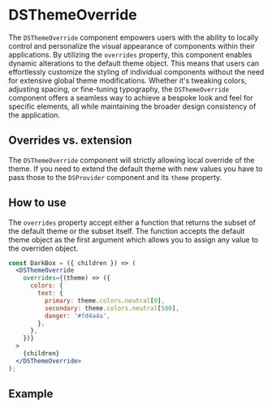 

<Meta title="Theme/DSThemeOverride" component={DSThemeOverride} />

# DSThemeOverride

The `DSThemeOverride` component empowers users with the ability to locally control and personalize the
visual appearance of components within their applications. By utilizing the `overrides` property,
this component enables dynamic alterations to the default theme object. This means that users can
effortlessly customize the styling of individual components without the need for extensive global
theme modifications. Whether it's tweaking colors, adjusting spacing, or fine-tuning typography, the
`DSThemeOverride` component offers a seamless way to achieve a bespoke look and feel for specific
elements, all while maintaining the broader design consistency of the application.

## Overrides vs. extension

The `DSThemeOverride` component will strictly allowing local override of the theme. If you need to
extend the default theme with new values you have to pass those to the `DSProvider` component and its
`theme` property.

## How to use

The `overrides` property accept either a function that returns the subset of the default theme or
the subset itself. The function accepts the default theme object as the first argument which allows
you to assign any value to the overriden object.

<ArgTypes of={DSThemeOverride} />

```jsx
const DarkBox = ({ children }) => (
  <DSThemeOverride
    overrides={(theme) => ({
      colors: {
        text: {
          primary: theme.colors.neutral[0],
          secondary: theme.colors.neutral[500],
          danger: '#fd4a4a',
        },
      },
    })}
  >
    {children}
  </DSThemeOverride>
);
```

## Example

<div style={{ display: 'flex', justifyContent: 'center' }}>
  <Story id="components-typography-text--dark-mode" />
</div>
<Source type="dynamic" id="components-typography-text--dark-mode" />
